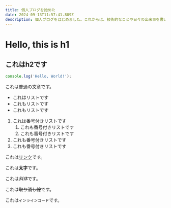 ```yaml
---
title: 個人ブログを始めた
date: 2024-09-13T11:57:41.809Z
description: 個人ブログをはじめました。これからは、技術的なことや日々の出来事を書いていきます。
---
```


# Hello, this is h1

## これはh2です

```ts
console.log('Hello, World!');
```

これは普通の文章です。

- これはリストです
- これもリストです
- これもリストです

1. これは番号付きリストです
    1. これも番号付きリストです
    2. これも番号付きリストです
2. これも番号付きリストです
3. これも番号付きリストです

これは[リンク](https://google.com)です。

これは**太字**です。

これは*斜体*です。

これは~~取り消し線~~です。

これは`インラインコード`です。

